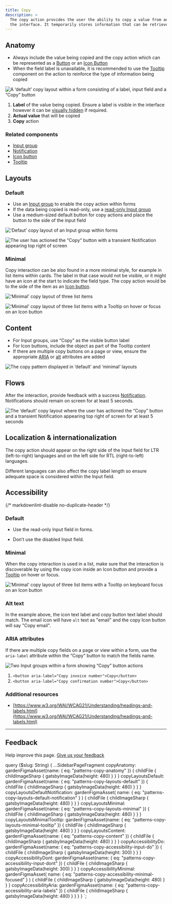 ```yaml
---
title: Copy
description: >
  The copy action provides the user the ability to copy a value from an input field or other areas within 
  the interface. It temporarily stores information that can be retrieved and used within a given flow.
---
```


## Anatomy

- Always include the value being copied and the copy action which can be represented as a [Button](/components/button)
  or an [Icon Button](/components/icon-button)
- When the field label is unavailable, it is recommended to use the [Tooltip](/components/tooltip) component on the
  action to reinforce the type of information being copied

![A ‘default’ copy layout within a form consisting of a label, input field and a “Copy” button](figma:patterns-copy-anatomy.png)

1. **Label** of the value being copied. Ensure a label is visible in the interface however it can be
   [visually hidden](/components/input#hidden-label) if required.
2. **Actual value** that will be copied
3. **Copy** action

### Related components

- [Input group](/components/input-group)
- [Notification](/components/notifications)
- [Icon button](/components/icon-button)
- [Tooltip](/components/tooltip)

## Layouts

### Default

- Use an [Input group](/components/input-group) to enable the copy action within forms
- If the data being copied is read-only, use a [read-only Input group](/components/input-group#read-only)
- Use a medium-sized default button for copy actions and place the button to the side of the input field

![‘Defaut’ copy layout of an Input group within forms](figma:patterns-copy-layouts-default.png)

![The user has actioned the “Copy“ button with a transient Notification appearing top right of screen](figma:patterns-copy-layouts-default-notification.png)

### Minimal

Copy interaction can be also found in a more minimal style, for example in list items within cards. The label in
that case would not be visible, or it might have an icon at the start to indicate the field type. The copy action
would be to the side of the item as an [Icon button](/components/icon-button).

![‘Minimal’ copy layout of three list items](figma:patterns-copy-layouts-minimal.png)

![‘Minimal’ copy layout of three list items with a Tooltip on hover or focus on an Icon button](figma:patterns-copy-layouts-minimal-tooltip.png)

## Content

- For Input groups, use “Copy” as the visible button label
- For Icon buttons, include the object as part of the Tooltip content
- If there are multiple copy buttons on a page or view, ensure the appropriate [ARIA](/patterns/copy/#aria-attributes)
  or [alt](/patterns/copy/#alt-text) attributes are added

![The copy pattern displayed in ‘default’ and ‘minimal’ layouts](figma:patterns-copy-content.png)

## Flows

After the interaction, provide feedback with a success [Notification](/components/notifications). Notifications
should remain on screen for at least 5 seconds.

![The ‘default’ copy layout where the user has actioned the “Copy” button and a transient Notification appearing top right of screen for at least 5 seconds](figma:patterns-copy-layouts-default-notification.png)

## Localization & internationalization

The copy action should appear on the right side of the Input field for LTR (left-to-right) languages and on the
left side for RTL (right-to-left) languages.

Different languages can also affect the copy label length so ensure adequate space is considered within the
Input field.

## Accessibility

{/* markdownlint-disable no-duplicate-header */}

### Default

<BestPractice>
  <Do
    imageIsFreeForm
    imageSource={props.data.copyAccessibilityDo.childFile.childImageSharp.gatsbyImageData}
    alt="Input group with a read-only Input field"
  >
    <ul>
      <li>Use the read-only Input field in forms.</li>
    </ul>
  </Do>
  <Dont
    imageIsFreeForm
    imageSource={props.data.copyAccessibilityDont.childFile.childImageSharp.gatsbyImageData}
    alt="Input group with a disabled Input field"
  >
    <ul>
      <li>Don’t use the disabled Input field.</li>
    </ul>
  </Dont>
</BestPractice>

### Minimal

When the copy interaction is used in a list, make sure that the interaction is discoverable by using the copy
icon inside an Icon button and provide a [Tooltip](/components/tooltip) on hover or focus.

![‘Minimal’ copy layout of three list items with a Tooltip on keyboard focus on an Icon button](figma:patterns-copy-accessibility-minimal-focused.png)

### Alt text

In the example above, the icon text label and copy button text label should match. The email icon will have `alt`
text as "email" and the copy Icon button will say "Copy email".

### ARIA attributes

If there are multiple copy fields on a page or view within a form, use the `aria-label` attribute within the
“Copy” button to match the fields name.

![Two Input groups within a form showing “Copy” button actions](figma:patterns-copy-accessibility-aria-labels.png)

1. `<button aria-label="Copy invoice number">Copy</button>`
2. `<button aria-label="Copy confirmation number">Copy</button>`

### Additional resources

- [https://www.w3.org/WAI/WCAG21/Understanding/headings-and-labels.html](https://www.w3.org/WAI/WCAG21/Understanding/headings-and-labels.html)

---

## Feedback

Help improve this page. [Give us your feedback](https://forms.gle/VFD799SvNfs2yiFC7)


  query ($slug: String) {
    ...SidebarPageFragment
    copyAnatomy: gardenFigmaAsset(name: { eq: "patterns-copy-anatomy" }) {
      childFile {
        childImageSharp {
          gatsbyImageData(height: 480)
        }
      }
    }
    copyLayoutsDefault: gardenFigmaAsset(name: { eq: "patterns-copy-layouts-default" }) {
      childFile {
        childImageSharp {
          gatsbyImageData(height: 480)
        }
      }
    }
    copyLayoutsDefaultNotification: gardenFigmaAsset(
      name: { eq: "patterns-copy-layouts-default-notification" }
    ) {
      childFile {
        childImageSharp {
          gatsbyImageData(height: 480)
        }
      }
    }
    copyLayoutsMinimal: gardenFigmaAsset(name: { eq: "patterns-copy-layouts-minimal" }) {
      childFile {
        childImageSharp {
          gatsbyImageData(height: 480)
        }
      }
    }
    copyLayoutsMinimalTooltip: gardenFigmaAsset(name: { eq: "patterns-copy-layouts-minimal-tooltip" }) {
      childFile {
        childImageSharp {
          gatsbyImageData(height: 480)
        }
      }
    }
    copyLayoutsContent: gardenFigmaAsset(name: { eq: "patterns-copy-content" }) {
      childFile {
        childImageSharp {
          gatsbyImageData(height: 480)
        }
      }
    }
    copyAccessibilityDo: gardenFigmaAsset(name: { eq: "patterns-copy-accessibility-input-do" }) {
      childFile {
        childImageSharp {
          gatsbyImageData(height: 300)
        }
      }
    }
    copyAccessibilityDont: gardenFigmaAsset(name: { eq: "patterns-copy-accessibility-input-dont" }) {
      childFile {
        childImageSharp {
          gatsbyImageData(height: 300)
        }
      }
    }
    copyAccessibilityMinimal: gardenFigmaAsset(
      name: { eq: "patterns-copy-accessibility-minimal-focused" }
    ) {
      childFile {
        childImageSharp {
          gatsbyImageData(height: 480)
        }
      }
    }
    copyAccessibilityAria: gardenFigmaAsset(name: { eq: "patterns-copy-accessibility-aria-labels" }) {
      childFile {
        childImageSharp {
          gatsbyImageData(height: 480)
        }
      }
    }
  }
`;
